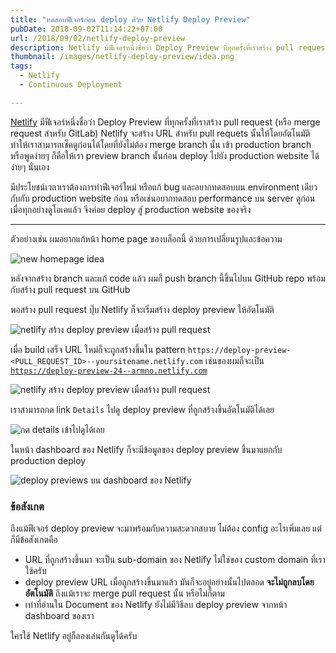 ```yaml
---
title: "ทดสอบฟีเจอร์ก่อน deploy ด้วย Netlify Deploy Preview"
pubDate: 2018-09-02T11:14:22+07:00
url: /2018/09/02/netlify-deploy-preview
description: Netlify มีฟีเจอร์หนึ่งชื่อว่า Deploy Preview ที่ทุกครั้งที่เราสร้าง pull request (หรือ merge request สำหรับ GitLab) Netlify จะสร้าง URL สำหรับ pull requets นั้นให้โดยอัตโนมัติ ทำให้เราสามารถเช็คดูก่อนได้โดยที่ยังไม่ต้อง merge branch นั้น เข้า production branch
thumbnail: /images/netlify-deploy-preview/idea.png
tags:
  - Netlify
  - Continuous Deployment

---
```


[Netlify](https://www.netlify.com/) มีฟีเจอร์หนึ่งชื่อว่า Deploy Preview ที่ทุกครั้งที่เราสร้าง pull request (หรือ merge request สำหรับ GitLab)
Netlify จะสร้าง URL สำหรับ pull requets นั้นให้โดยอัตโนมัติ ทำให้เราสามารถเช็คดูก่อนได้โดยที่ยังไม่ต้อง merge branch นั้น
เข้า production branch หรือพูดง่ายๆ ก็คือให้เรา preview branch นั้นก่อน deploy ไปยัง production website ได้ง่ายๆ นั่นเอง

มีประโยชน์เวลาเราต้องการทำฟีเจอร์ใหม่ หรือแก้ bug และอยากทดสอบบน environment เดียวกับกับ production website ก่อน
หรือเช่นอยากทดสอบ performance บน server ดูก่อน เมื่อทุกอย่างดูโอเคแล้ว จึงค่อย deploy สู่ production website ของจริง

---

ตัวอย่างเช่น ผมอยากแก้หน้า home page ของบล็อกนี้ ด้วยการเปลี่ยนรูปและข้อความ

<p class="media semi-full">
  <img src="/images/netlify-deploy-preview/idea.png" alt="new homepage idea"/>
</p>

หลังจากสร้าง branch และแก้ code แล้ว ผมก็ push branch นี้ขึ้นไปบน GitHub repo
พร้อมกับสร้าง pull request บน GitHub

พอสร้าง pull request ปุ๊บ Netlify ก็จะเริ่มสร้าง deploy preview ให้อัตโนมัติ

<p class="media semi-full">
  <img src="/images/netlify-deploy-preview/new-pull-request.png" alt="netlify สร้าง deploy preview เมื่อสร้าง pull request"/>
</p>

เมื่อ build เสร็จ URL ใหม่ก็จะถูกสร้างขึ้นใน pattern `https://deploy-preview-<PULL_REQUEST_ID>--yoursitename.netlify.com` เช่นของผมก็จะเป็น [`https://deploy-preview-24--armno.netlify.com`](https://deploy-preview-24--armno.netlify.com/)

<p class="media semi-full">
  <img src="/images/netlify-deploy-preview/deploy-preview-ready.png" alt="netlify สร้าง deploy preview เมื่อสร้าง pull request"/>
</p>

เราสามารถกด link `Details` ไปดู deploy preview ที่ถูกสร้างขึ้นอัตโนมัติได้เลย

<p class="media semi-full">
  <img src="/images/netlify-deploy-preview/preview-deployed.png" alt="กด details เข้าไปดูได้เลย"/>
</p>

ในหน้า dashboard ของ Netlify ก็จะมีข้อมูลของ deploy preview ขึ้นมาแยกกับ production deploy

<p class="media semi-full">
  <img src="/images/netlify-deploy-preview/builds-on-netlify.png" alt="deploy previews บน dashboard ของ Netlify"/>
</p>

### ข้อสังเกต

ถึงแม้ฟีเจอร์ deploy preview จะมาพร้อมกับความสะดวกสบาย ไม่ต้อง config อะไรเพิ่มเลย แต่ก็มีข้อสังเกตคือ

- URL ที่ถูกสร้างขึ้นมา จะเป็น sub-domain ของ Netlify ไม่ใช่ของ custom domain ที่เราใช้ครับ
- deploy preview URL เมื่อถูกสร้างขึ้นมาแล้ว มันก็จะอยู่อย่างนั้นไปตลอด **จะไม่ถูกลบโดยอัตโนมัติ** ถึงแม้เราจะ merge pull request นั้น หรือไม่ก็ตาม
- เท่าที่อ่านใน Document ของ Netlify ยังไม่มีวิธีลบ deploy preview จากหน้า dashboard ของเรา

ใครใช้ Netlify อยู่ก็ลองเล่นกันดูได้ครับ
